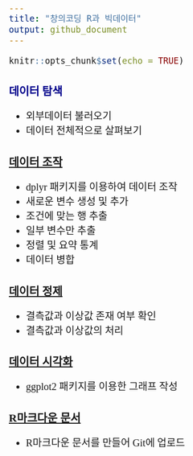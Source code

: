 ```yaml
---
title: "창의코딩 R과 빅데이터"
output: github_document
---
```


<style type="text/css">
body{ /* Normal  */
  font-family: 함초롬돋움;
  font-size: 20px;
}
h1 { /* Header 1 */
  font-size: 30px;
  font-weight:bold;
  color: DarkBlue;
}

h2 { /* Header 2 */
  font-size: 22px;
  font-weight:bold;
  color: DarkBlue;
}
</style>

```r
knitr::opts_chunk$set(echo = TRUE)
```


## 데이터 탐색
* 외부데이터 불러오기
* 데이터 전체적으로 살펴보기 

## [데이터 조작](https://hallym-creativecoding.github.io/R_BigData/DataManipulation)
* dplyr 패키지를 이용하여 데이터 조작
* 새로운 변수 생성 및 추가
* 조건에 맞는 행 추출 
* 일부 변수만 추출
* 정렬 및 요약 통계
* 데이터 병합   

## [데이터 정제](https://github.com/Hallym-CreativeCoding/R_BigData/blob/master/11-%EB%8D%B0%EC%9D%B4%ED%84%B0_%EC%A0%95%EC%A0%9C.pdf)
* 결측값과 이상값 존재 여부 확인
* 결측값과 이상값의 처리

## [데이터 시각화](https://hallym-creativecoding.github.io/R_BigData/ggplot)
* ggplot2 패키지를 이용한 그래프 작성

## [R마크다운 문서](https://hallym-creativecoding.github.io/R_BigData/markdown)
* R마크다운 문서를 만들어 Git에 업로드
